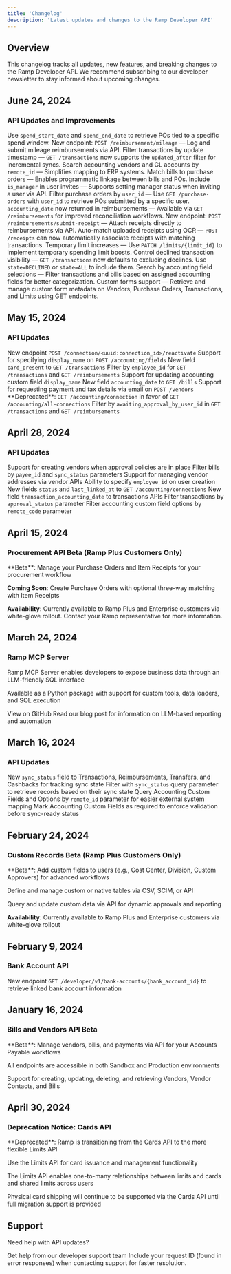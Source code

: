 ```yaml
---
title: 'Changelog'
description: 'Latest updates and changes to the Ramp Developer API'
---
```


<TableOfContents />

## Overview

This changelog tracks all updates, new features, and breaking changes to the Ramp Developer API. We recommend subscribing to our developer newsletter to stay informed about upcoming changes.

## June 24, 2024

### API Updates and Improvements

<CardGroup cols={2}>
  <Card title="Filter Purchase Orders" icon="filter">
    Use <code>spend_start_date</code> and <code>spend_end_date</code> to retrieve POs tied to a specific spend window.
  </Card>
  <Card title="Mileage Reimbursements" icon="car">
    New endpoint: <code>POST /reimbursement/mileage</code> — Log and submit mileage reimbursements via API.
  </Card>
  <Card title="Transaction Filtering" icon="clock">
    Filter transactions by update timestamp — <code>GET /transactions</code> now supports the <code>updated_after</code> filter for incremental syncs.
  </Card>
  <Card title="Search by Remote ID" icon="search">
    Search accounting vendors and GL accounts by <code>remote_id</code> — Simplifies mapping to ERP systems.
  </Card>
  <Card title="Bill-PO Matching" icon="link">
    Match bills to purchase orders — Enables programmatic linkage between bills and POs.
  </Card>
  <Card title="Manager Status" icon="user">
    Include <code>is_manager</code> in user invites — Supports setting manager status when inviting a user via API.
  </Card>
  <Card title="PO Filtering" icon="filter">
    Filter purchase orders by <code>user_id</code> — Use <code>GET /purchase-orders</code> with <code>user_id</code> to retrieve POs submitted by a specific user.
  </Card>
  <Card title="Accounting Date" icon="calendar">
    <code>accounting_date</code> now returned in reimbursements — Available via <code>GET /reimbursements</code> for improved reconciliation workflows.
  </Card>
  <Card title="Receipt Submission" icon="file-upload">
    New endpoint: <code>POST /reimbursements/submit-receipt</code> — Attach receipts directly to reimbursements via API.
  </Card>
  <Card title="OCR Auto-matching" icon="magic">
    Auto-match uploaded receipts using OCR — <code>POST /receipts</code> can now automatically associate receipts with matching transactions.
  </Card>
  <Card title="Temporary Limits" icon="chart-line">
    Temporary limit increases — Use <code>PATCH /limits/{limit_id}</code> to implement temporary spending limit boosts.
  </Card>
  <Card title="Declined Transactions" icon="eye-slash">
    Control declined transaction visibility — <code>GET /transactions</code> now defaults to excluding declines. Use <code>state=DECLINED</code> or <code>state=ALL</code> to include them.
  </Card>
  <Card title="Accounting Field Search" icon="search">
    Search by accounting field selections — Filter transactions and bills based on assigned accounting fields for better categorization.
  </Card>
  <Card title="Custom Forms" icon="file-text">
    Custom forms support — Retrieve and manage custom form metadata on Vendors, Purchase Orders, Transactions, and Limits using GET endpoints.
  </Card>
</CardGroup>

## May 15, 2024

### API Updates

<CardGroup cols={2}>
  <Card title="Connection Reactivation" icon="refresh">
    New endpoint <code>POST /connection/&lt;uuid:connection_id&gt;/reactivate</code>
  </Card>
  <Card title="Display Name Support" icon="edit">
    Support for specifying <code>display_name</code> on <code>POST /accounting/fields</code>
  </Card>
  <Card title="Card Present Field" icon="credit-card">
    New field <code>card_present</code> to <code>GET /transactions</code>
  </Card>
  <Card title="Employee Filtering" icon="user">
    Filter by <code>employee_id</code> for <code>GET /transactions</code> and <code>GET /reimbursements</code>
  </Card>
  <Card title="Custom Field Updates" icon="edit">
    Support for updating accounting custom field <code>display_name</code>
  </Card>
  <Card title="Bill Accounting Date" icon="calendar">
    New field <code>accounting_date</code> to <code>GET /bills</code>
  </Card>
  <Card title="Vendor Payment Details" icon="envelope">
    Support for requesting payment and tax details via email on <code>POST /vendors</code>
  </Card>
  <Card title="Connection Deprecation" icon="warning">
    **Deprecated**: <code>GET /accounting/connection</code> in favor of <code>GET /accounting/all-connections</code>
  </Card>
  <Card title="Approval Filtering" icon="user-check">
    Filter by <code>awaiting_approval_by_user_id</code> in <code>GET /transactions</code> and <code>GET /reimbursements</code>
  </Card>
</CardGroup>

## April 28, 2024

### API Updates

<CardGroup cols={2}>
  <Card title="Vendor Creation" icon="plus">
    Support for creating vendors when approval policies are in place
  </Card>
  <Card title="Bill Filtering" icon="filter">
    Filter bills by <code>payee_id</code> and <code>sync_status</code> parameters
  </Card>
  <Card title="Vendor Addresses" icon="map-marker">
    Support for managing vendor addresses via vendor APIs
  </Card>
  <Card title="Employee ID on User Creation" icon="user-plus">
    Ability to specify <code>employee_id</code> on user creation
  </Card>
  <Card title="Connection Status" icon="info">
    New fields <code>status</code> and <code>last_linked_at</code> to <code>GET /accounting/connections</code>
  </Card>
  <Card title="Transaction Accounting Date" icon="calendar">
    New field <code>transaction_accounting_date</code> to transactions APIs
  </Card>
  <Card title="Approval Status Filter" icon="check">
    Filter transactions by <code>approval_status</code> parameter
  </Card>
  <Card title="Custom Field Options" icon="filter">
    Filter accounting custom field options by <code>remote_code</code> parameter
  </Card>
</CardGroup>

## April 15, 2024

### Procurement API Beta (Ramp Plus Customers Only)

<Card title="Procurement Workflow" icon="shopping-cart">
  **Beta**: Manage your Purchase Orders and Item Receipts for your procurement workflow
  
  **Coming Soon**: Create Purchase Orders with optional three-way matching with Item Receipts
  
  **Availability**: Currently available to Ramp Plus and Enterprise customers via white-glove rollout. Contact your Ramp representative for more information.
</Card>

## March 24, 2024

### Ramp MCP Server

<Card title="LLM-Friendly SQL Interface" icon="database">
  Ramp MCP Server enables developers to expose business data through an LLM-friendly SQL interface
  
  Available as a Python package with support for custom tools, data loaders, and SQL execution
  
  <CardGroup cols={2}>
    <Card title="GitHub" icon="github" href="https://github.com/ramp-ai/ramp-mcp-server">
      View on GitHub
    </Card>
    <Card title="Blog Post" icon="external-link" href="https://ramp.com/blog/llm-reporting-automation">
      Read our blog post for information on LLM-based reporting and automation
    </Card>
  </CardGroup>
</Card>

## March 16, 2024

### API Updates

<CardGroup cols={2}>
  <Card title="Sync Status Field" icon="sync">
    New <code>sync_status</code> field to Transactions, Reimbursements, Transfers, and Cashbacks for tracking sync state
  </Card>
  <Card title="Sync Status Filter" icon="filter">
    Filter with <code>sync_status</code> query parameter to retrieve records based on their sync state
  </Card>
  <Card title="Remote ID Query" icon="search">
    Query Accounting Custom Fields and Options by <code>remote_id</code> parameter for easier external system mapping
  </Card>
  <Card title="Required Fields" icon="asterisk">
    Mark Accounting Custom Fields as required to enforce validation before sync-ready status
  </Card>
</CardGroup>

## February 24, 2024

### Custom Records Beta (Ramp Plus Customers Only)

<Card title="Advanced Workflows" icon="cogs">
  **Beta**: Add custom fields to users (e.g., Cost Center, Division, Custom Approvers) for advanced workflows
  
  Define and manage custom or native tables via CSV, SCIM, or API
  
  Query and update custom data via API for dynamic approvals and reporting
  
  **Availability**: Currently available to Ramp Plus and Enterprise customers via white-glove rollout
</Card>

## February 9, 2024

### Bank Account API

<Card title="Bank Account Information" icon="university">
  New endpoint <code>GET /developer/v1/bank-accounts/{bank_account_id}</code> to retrieve linked bank account information
</Card>

## January 16, 2024

### Bills and Vendors API Beta

<Card title="Accounts Payable Workflows" icon="file-invoice">
  **Beta**: Manage vendors, bills, and payments via API for your Accounts Payable workflows
  
  All endpoints are accessible in both Sandbox and Production environments
  
  Support for creating, updating, deleting, and retrieving Vendors, Vendor Contacts, and Bills
</Card>

## April 30, 2024

### Deprecation Notice: Cards API

<Warning>
  **Deprecated**: Ramp is transitioning from the Cards API to the more flexible Limits API
  
  Use the Limits API for card issuance and management functionality
  
  The Limits API enables one-to-many relationships between limits and cards and shared limits across users
  
  Physical card shipping will continue to be supported via the Cards API until full migration support is provided
</Warning>

## Support

Need help with API updates?

<Card title="Email Support" icon="paper-plane" href="mailto:support@ramp.com" horizontal>
  Get help from our developer support team
</Card>

<Tip>
  Include your request ID (found in error responses) when contacting support for faster resolution.
</Tip>
